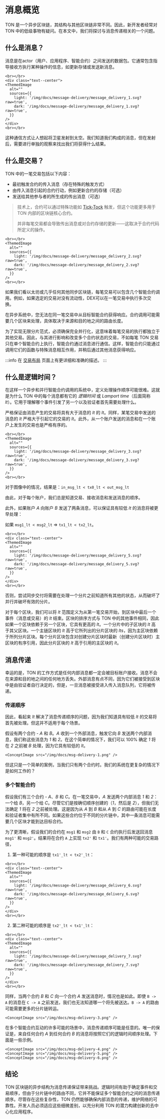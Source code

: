 
# 消息概览

TON 是一个异步区块链，其结构与其他区块链非常不同。因此，新开发者经常对 TON 中的低级事物有疑问。在本文中，我们将探讨与消息传递相关的一个问题。

## 什么是消息？

消息是在actor（用户、应用程序、智能合约）之间发送的数据包。它通常包含指导接收方执行某种操作的信息，如更新存储或发送新消息。

```mdx-code-block
<br></br>
<div class="text--center">
<ThemedImage
  alt=""
  sources={{
    light: '/img/docs/message-delivery/message_delivery_1.svg?raw=true',
    dark: '/img/docs/message-delivery/message_delivery_1.svg?raw=true',
  }}
/>
</div>
<br></br>
```

这种通信方式让人想起将卫星发射到太空。我们知道我们构成的消息，但在发射后，需要进行单独的观察来找出我们将获得什么结果。

## 什么是交易？

TON 中的一笔交易包括以下内容：

- 最初触发合约的传入消息（存在特殊的触发方式）
- 由传入消息引起的合约行动，例如更新合约的存储（可选）
- 发送给其他参与者的所生成的传出消息（可选）

> 技术上，合约可以通过特殊功能如 [Tick-Tock](/develop/data-formats/transaction-layout#tick-tock) 触发，但这个功能更多用于 TON 内部的区块链核心合约。
>
> 并非每笔交易都会导致传出消息或对合约存储的更新——这取决于合约代码所定义的操作。

```mdx-code-block
<br></br>
<ThemedImage
  alt=""
  sources={{
    light: '/img/docs/message-delivery/message_delivery_2.svg?raw=true',
    dark: '/img/docs/message-delivery/message_delivery_2.svg?raw=true',
  }}
/>
<br></br>
```

如果我们看以太坊或几乎任何其他同步区块链，每笔交易可以包含几个智能合约调用。例如，如果选定的交易对没有流动性，DEX可以在一笔交易中执行多次交换。

在异步系统中，您无法在同一笔交易中从目标智能合约获得响应。合约调用可能需要几个区块来处理，具体取决于来源和目的地之间的路由长度。

为了实现无限分片范式，必须确保完全并行化，这意味着每笔交易的执行都独立于其他交易。因此，与其进行影响和改变多个合约状态的交易，不如每笔 TON 交易只在单个智能合约上执行，智能合约通过消息进行通信。这样，智能合约只能通过调用它们的函数与特殊消息相互作用，并稍后通过其他消息获得响应。

:::info
在 [交易布局](/develop/data-formats/transaction-layout) 页面上有更详细和准确的描述。
:::

## 什么是逻辑时间？

在这样一个异步和并行智能合约调用的系统中，定义处理操作顺序可能很难。这就是为什么 TON 中的每个消息都有它的 _逻辑时间_ 或 _Lamport time_（后面简称 _lt_）。它用于理解哪个事件引发了另一个以及验证者首先需要处理什么。

严格保证由消息产生的交易将具有大于消息的 _lt_ 的 _lt_。同样，某笔交易中发送的消息的 _lt_ 严格大于引起它的交易的 _lt_。此外，从一个账户发送的消息和在一个账户上发生的交易也是严格有序的。

```mdx-code-block
<br></br>
<ThemedImage
  alt=""
  sources={{
    light: '/img/docs/message-delivery/message_delivery_3.svg?raw=true',
    dark: '/img/docs/message-delivery/message_delivery_3.svg?raw=true',
  }}
/>
<br></br>
```

对于图像中的情况，结果是：`in_msg_lt < tx0_lt < out_msg_lt`

由此，对于每个账户，我们总是知道交易、接收消息和发送消息的顺序。

此外，如果账户 _A_ 向账户 _B_ 发送了两条消息，可以保证具有较低 _lt_ 的消息将被更早处理：

如果 `msg1_lt < msg2_lt` => `tx1_lt < tx2_lt`。

```mdx-code-block
<br></br>
<div class="text--center">
<ThemedImage
  alt=""
  sources={{
    light: '/img/docs/message-delivery/message_delivery_5.svg?raw=true',
    dark: '/img/docs/message-delivery/message_delivery_5.svg?raw=true',
  }}
/>
</div>
<br></br>
```

否则，尝试同步交付将需要在处理一个分片之前知道所有其他的状态，从而破坏了并行并破坏有效的分片。

对于每个区块，我们可以将 _lt_ 范围定义为从第一笔交易开始，到区块中最后一个事件（消息或交易）的 _lt_ 结束。区块的排序方式与 TON 中的其他事件相同，因此如果一个区块依赖于另一个区块，它具有更高的 _lt_。一个分片中的子区块的 _lt_ 高于其父区块。一个主链区块的 _lt_ 高于它所列出的分片区块的 _lts_，因为主区块依赖于所列分片区块。每个分片区块包含对创建分片区块时最新（创建分片区块时）主区块的有序引用，因此分片区块的 _lt_ 高于引用的主区块的 _lt_。

## 消息传递

幸运的是，TON 的工作方式是任何内部消息都一定会被目标账户接收。消息不会在来源和目的地之间的任何地方丢失。外部消息有点不同，因为它们被接受到区块中是由验证者自行决定的，但是，一旦消息被接受进入传入消息队列，它将被传递。

### 传递顺序

因此，看起来 _lt_ 解决了消息传递顺序的问题，因为我们知道具有较低 _lt_ 的交易将首先被处理。但这并不适用于每个场景。

假设有两个合约 - _A_ 和 _B_。_A_ 收到一个外部消息，触发它向 _B_ 发送两个内部消息，我们称这些消息为 _1_ 和 _2_。在这个简单的情况下，我们可以 100% 确定 _1_ 将在 _2_ 之前被 _B_ 处理，因为它具有较低的 _lt_。

```mdx-code-block
<ConceptImage src="/img/docs/msg-delivery-1.png" />
```

但这只是一个简单的案例，当我们只有两个合约时。我们的系统在更复杂的情况下是如何工作的？

### 多个智能合约

假设我们有三个合约 - _A_、_B_ 和 _C_。在一笔交易中，_A_ 发送两个内部消息 _1_ 和 _2_：一个给 _B_，另一个给 _C_。尽管它们是按确切顺序创建的（_1_，然后是 _2_），但我们无法确定 _1_ 将在 _2_ 之前被处理。这是因为从 _A_ 到 _B_ 和从 _A_ 到 _C_ 的路由可能在长度和验证者集中有所不同。如果这些合约位于不同的分片链中，其中一条消息可能需要几个区块才能到达目标合约。

为了更清晰，假设我们的合约在 `msg1` 和 `msg2` 由 `B` 和 `C` 合约执行后发送回消息 `msg1'` 和 `msg2'`。结果将在合约 `A` 上实现 `tx2'` 和 `tx1'`。我们有两种可能的交易路径，

1. 第一种可能的顺序是 `tx1'_lt < tx2'_lt`：

```mdx-code-block
<br></br>
<div class="text--center">
<ThemedImage
  alt=""
  sources={{
    light: '/img/docs/message-delivery/message_delivery_6.svg?raw=true',
    dark: '/img/docs/message-delivery/message_delivery_6.svg?raw=true',
  }}
/>
</div>
<br></br>
```

2. 第二种可能的顺序是 `tx2'_lt < tx1'_lt`：

```mdx-code-block
<br></br>
<div class="text--center">
<ThemedImage
  alt=""
  sources={{
    light: '/img/docs/message-delivery/message_delivery_7.svg?raw=true',
    dark: '/img/docs/message-delivery/message_delivery_7.svg?raw=true',
  }}
/>
</div>
<br></br>
```

同样，当两个合约 _B_ 和 _C_ 向一个合约 _A_ 发送消息时，情况也是如此。即使 `B -> A` 的消息在 `C -> A` 之前发送，我们也无法知道哪一个将先被送达。`B -> A` 的路由可能需要更多的分片链转运。

```mdx-code-block
<ConceptImage src="/img/docs/msg-delivery-3.png" />
```

在多个智能合约互动的许多可能的场景中，消息传递顺序可能是任意的。唯一的保证是，来自任何合约 _A_ 到任何合约 _B_ 的消息将按照它们的逻辑时间顺序处理。下面是一些示例。

```mdx-code-block
<ConceptImage src="/img/docs/msg-delivery-4.png" />
<ConceptImage src="/img/docs/msg-delivery-5.png" />
<ConceptImage src="/img/docs/msg-delivery-6.png" />
```

## 结论

TON 区块链的异步结构为消息传递保证带来挑战。逻辑时间有助于确定事件和交易顺序，但由于分片链中的路由不同，它并不能保证多个智能合约之间的消息传递顺序。尽管存在这些复杂性，TON 仍然能够确保内部消息的传递，维护网络的可靠性。开发人员必须适应这些细微差别，以充分利用 TON 的潜力构建创新的去中心化应用程序。
